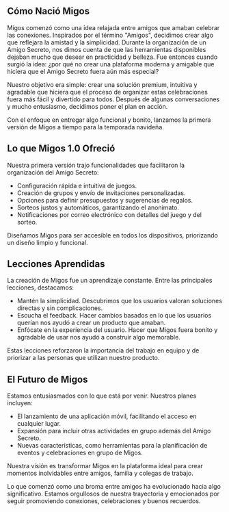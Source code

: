 ## Cómo Nació Migos

Migos comenzó como una idea relajada entre amigos que amaban celebrar las conexiones. Inspirados por el término "Amigos", decidimos crear algo que reflejara la amistad y la simplicidad. Durante la organización de un Amigo Secreto, nos dimos cuenta de que las herramientas disponibles dejaban mucho que desear en practicidad y belleza. Fue entonces cuando surgió la idea: ¿por qué no crear una plataforma moderna y amigable que hiciera que el Amigo Secreto fuera aún más especial?

Nuestro objetivo era simple: crear una solución premium, intuitiva y agradable que hiciera que el proceso de organizar estas celebraciones fuera más fácil y divertido para todos. Después de algunas conversaciones y mucho entusiasmo, decidimos poner el plan en acción.

Con el enfoque en entregar algo funcional y bonito, lanzamos la primera versión de Migos a tiempo para la temporada navideña.

## Lo que Migos 1.0 Ofreció

Nuestra primera versión trajo funcionalidades que facilitaron la organización del Amigo Secreto:

- Configuración rápida e intuitiva de juegos.
- Creación de grupos y envío de invitaciones personalizadas.
- Opciones para definir presupuestos y sugerencias de regalos.
- Sorteos justos y automáticos, garantizando el anonimato.
- Notificaciones por correo electrónico con detalles del juego y del sorteo.

Diseñamos Migos para ser accesible en todos los dispositivos, priorizando un diseño limpio y funcional.

## Lecciones Aprendidas

La creación de Migos fue un aprendizaje constante. Entre las principales lecciones, destacamos:

- Mantén la simplicidad. Descubrimos que los usuarios valoran soluciones directas y sin complicaciones.
- Escucha el feedback. Hacer cambios basados en lo que los usuarios querían nos ayudó a crear un producto que amaban.
- Enfócate en la experiencia del usuario. Hacer que Migos fuera bonito y agradable de usar nos ayudó a construir algo memorable.

Estas lecciones reforzaron la importancia del trabajo en equipo y de priorizar a las personas que utilizan nuestro producto.

## El Futuro de Migos
Estamos entusiasmados con lo que está por venir. Nuestros planes incluyen:

- El lanzamiento de una aplicación móvil, facilitando el acceso en cualquier lugar.
- Expansión para incluir otras actividades en grupo además del Amigo Secreto.
- Nuevas características, como herramientas para la planificación de eventos y celebraciones en grupo de Migos.

Nuestra visión es transformar Migos en la plataforma ideal para crear momentos inolvidables entre amigos, familia y colegas de trabajo.

Lo que comenzó como una broma entre amigos ha evolucionado hacia algo significativo. Estamos orgullosos de nuestra trayectoria y emocionados por seguir promoviendo conexiones, celebraciones y buenos recuerdos.